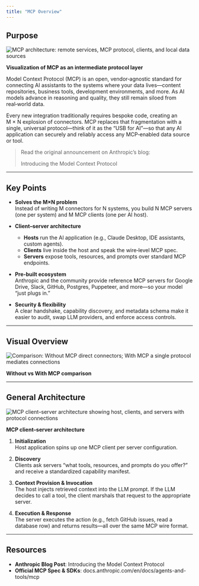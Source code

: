 ```yaml
---
title: "MCP Overview"
---
```


## Purpose

<div>
  <img
    src="../images/mcp_architecture_detail.jpeg"
    alt="MCP architecture: remote services, MCP protocol, clients, and local data sources"
    style={{ maxWidth: '100%' }}
  />
  <p style={{ textAlign: 'center' }}><strong>Visualization of MCP as an intermediate protocol layer</strong></p>
</div>

Model Context Protocol (MCP) is an open, vendor‑agnostic standard for connecting AI assistants to the systems where your data lives—content repositories, business tools, development environments, and more. As AI models advance in reasoning and quality, they still remain siloed from real‑world data.

Every new integration traditionally requires bespoke code, creating an M × N explosion of connectors. MCP replaces that fragmentation with a single, universal protocol—think of it as the “USB for AI”—so that any AI application can securely and reliably access any MCP‑enabled data source or tool.

> Read the original announcement on Anthropic’s blog:  
> <Link href="https://www.anthropic.com/news/model-context-protocol">Introducing the Model Context Protocol</Link>

---

## Key Points

- **Solves the M×N problem**  
  Instead of writing M connectors for N systems, you build N MCP servers (one per system) and M MCP clients (one per AI host).

- **Client–server architecture**  
  - **Hosts** run the AI application (e.g., Claude Desktop, IDE assistants, custom agents).  
  - **Clients** live inside the host and speak the wire‑level MCP spec.  
  - **Servers** expose tools, resources, and prompts over standard MCP endpoints.

- **Pre‑built ecosystem**  
  Anthropic and the community provide reference MCP servers for Google Drive, Slack, GitHub, Postgres, Puppeteer, and more—so your model “just plugs in.”

- **Security & flexibility**  
  A clear handshake, capability discovery, and metadata schema make it easier to audit, swap LLM providers, and enforce access controls.

---

## Visual Overview

<div>
  <img
    src="../images/mcp_comparison.png"
    alt="Comparison: Without MCP direct connectors; With MCP a single protocol mediates connections"
    style={{ maxWidth: '100%' }}
  />
  <p style={{ textAlign: 'center' }}><strong>Without vs With MCP comparison</strong></p>
</div>

---

## General Architecture

<div>
  <img
    src="../images/mcp_architecture.png"
    alt="MCP client–server architecture showing host, clients, and servers with protocol connections"
    style={{ maxWidth: '100%' }}
  />
  <p style={{ textAlign: 'center' }}><strong>MCP client–server architecture</strong></p>
</div>

1. **Initialization**  
   Host application spins up one MCP client per server configuration.

2. **Discovery**  
   Clients ask servers “what tools, resources, and prompts do you offer?” and receive a standardized capability manifest.

3. **Context Provision & Invocation**  
   The host injects retrieved context into the LLM prompt. If the LLM decides to call a tool, the client marshals that request to the appropriate server.

4. **Execution & Response**  
   The server executes the action (e.g., fetch GitHub issues, read a database row) and returns results—all over the same MCP wire format.

---

## Resources

- **Anthropic Blog Post**: <Link href="https://www.anthropic.com/news/model-context-protocol">Introducing the Model Context Protocol</Link>  
- **Official MCP Spec & SDKs**: <Link href="https://docs.anthropic.com/en/docs/agents-and-tools/mcp">docs.anthropic.com/en/docs/agents-and-tools/mcp</Link>  

